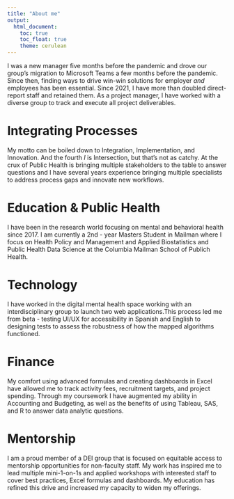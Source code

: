 ```yaml
---
title: "About me"
output: 
  html_document:
    toc: true
    toc_float: true
    theme: cerulean
---
```




I was a new manager five months before the pandemic and drove our group's migration to Microsoft Teams a few months before the pandemic. Since then, finding ways to drive win-win solutions for employer _and_ employees has been essential. Since 2021, I have more than doubled direct-report staff and retained them. As a project manager, I have worked with a diverse group to track and execute all project deliverables. 

# Integrating Processes 

My motto can be boiled down to Integration, Implementation, and Innovation. And the fourth _I_ is Intersection, but that's not as catchy. At the crux of Public Health is bringing multiple stakeholders to the table to answer questions and I have several years experience bringing multiple specialists to address process gaps and innovate new workflows. 


# Education & Public Health

I have been in the research world focusing on mental and behavioral health since 2017. I am currently a 2nd - year Masters Student in Mailman where I focus on Health Policy and Management and Applied Biostatistics and Public Health Data Science at the Columbia Mailman School of Publich Health.


# Technology

I have worked in the digital mental health space working with an interdisciplinary group to launch two web applications.This process led me from beta - testing UI/UX for accessibility in Spanish and English to designing tests to assess the robustness of how the mapped algorithms functioned.


# Finance

My comfort using advanced formulas and creating dashboards in Excel have allowed me to track activity fees, recruitment targets, and project spending. Through my coursework I have augmented my ability in Accounting and Budgeting, as well as the benefits of using Tableau, SAS, and R to answer data analytic questions.

# Mentorship 

I am a proud member of a DEI group that is focused on equitable access to mentorship opportunities for non-faculty staff. My work has inspired me to lead multiple mini-1-on-1s and applied workshops with interested staff to cover best practices, Excel formulas and dashboards. My education has refined this drive and increased my capacity to widen my offerings.